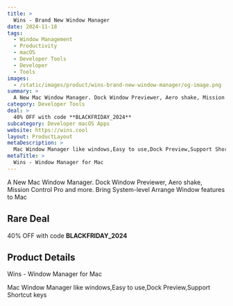 ```yaml
---
title: >
  Wins - Brand New Window Manager
date: 2024-11-18
tags:
  - Window Management
  - Productivity
  - macOS
  - Developer Tools
  - Developer
  - Tools
images:
  - /static/images/product/wins-brand-new-window-manager/og-image.png
summary: >
  A New Mac Window Manager. Dock Window Previewer, Aero shake, Mission Control Pro and more. Bring System-level Arrange Window features to Mac
category: Developer Tools
deal: >
  40% OFF with code **BLACKFRIDAY_2024**
subcategory: Developer macOS Apps
website: https://wins.cool
layout: ProductLayout
metaDescription: >
  Mac Window Manager like windows,Easy to use,Dock Preview,Support Shortcut keys
metaTitle: >
  Wins - Window Manager for Mac
---
```

A New Mac Window Manager. Dock Window Previewer, Aero shake, Mission Control Pro and more. Bring System-level Arrange Window features to Mac

## Rare Deal

40% OFF with code **BLACKFRIDAY_2024**
## Product Details
Wins - Window Manager for Mac

Mac Window Manager like windows,Easy to use,Dock Preview,Support Shortcut keys
